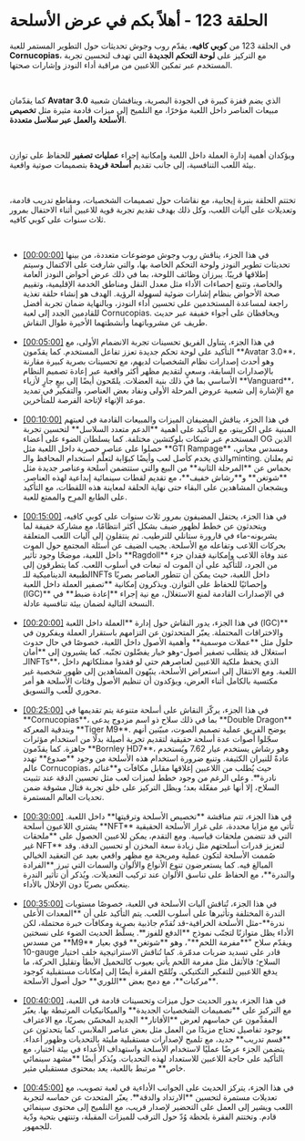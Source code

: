 # الحلقة 123 - أهلاً بكم في عرض الأسلحة

في الحلقة 123 من **كوبي كافيه**، يقدّم روب وجوش تحديثات حول التطوير المستمر للعبة **Cornucopias**، مع التركيز على **لوحة التحكم الجديدة** التي تهدف لتحسين تجربة المستخدم عبر تمكين اللاعبين من مراقبة أداء النودز وإشارات صحتها.

</br>

كما يقدّمان **Avatar 3.0** الذي يضم قفزة كبيرة في الجودة البصرية، ويناقشان شعبية مبيعات العناصر داخل اللعبة مؤخرًا، مع التلميح إلى ميزات قادمة مثيرة مثل **تخصيص الأسلحة** و**العمل عبر سلاسل متعددة**.

</br>

ويؤكدان أهمية إدارة العملة داخل اللعبة وإمكانية إجراء **عمليات تصفير** للحفاظ على توازن بيئة اللعب التنافسية، إلى جانب تقديم **أسلحة فريدة** بتصميمات صوتية واقعية.

</br>

تختتم الحلقة بنبرة إيجابية، مع نقاشات حول تصميمات الشخصيات، ومقاطع تدريب قادمة، وتعديلات على آليات اللعب، وكل ذلك بهدف تقديم تجربة قوية للاعبين أثناء الاحتفال بمرور ثلاث سنوات على كوبي كافيه.

</br>

<ul className="styled-list">
  <li>
    <a href="https://youtube.com/watch?v=A6BOHrXlOPE&t=0" class="text-orange-500">[00:00:00]</a>
    في هذا الجزء، يناقش روب وجوش موضوعات متعددة، من بينها تحديثات تطوير النودز ولوحة التحكم الخاصة بها، والتي شارفت على الاكتمال وسيتم إطلاقها قريبًا. يبرزان وظائف اللوحة، بما في ذلك عرض أحواض النودز العامة والخاصة، وتتبع إحصاءات الأداء مثل معدل النقل ومناطق الخدمة الإقليمية، وتقييم صحة الأحواض بنظام إشارات ضوئية لسهولة الرؤية. الهدف هو إنشاء حلقة تغذية راجعة لمساعدة المستخدمين على تحسين أداء النودز، وبالنهاية ضمان تجربة أفضل للقادمين الجدد إلى لعبة Cornucopias. ويحافظان على أجواء خفيفة عبر حديث طريف عن مشروباتهما وأنشطتهما الأخيرة طوال النقاش.
  </li>

</br>

  <li>
    <a href="https://youtube.com/watch?v=A6BOHrXlOPE&t=300" class="text-orange-500">[00:05:00]</a>
    في هذا الجزء، يتناول الفريق تحسينات تجربة الانضمام الأولى، مع التأكيد على لوحة تحكم جديدة تعزز تفاعل المستخدم. كما يقدّمون **Avatar 3.0**، وهو أحدث إصدارات نظام الشخصيات لديهم، مع تحسينات بصرية كبيرة مقارنة بالإصدارات السابقة، وسعيٍ لتقديم مظهر أكثر واقعية عبر إعادة تصميم النظام الأساسي بما في ذلك بنية العضلات. يلمّحون أيضًا إلى بيعٍ جارٍ لأزياء **Vanguard**، مع الإشارة إلى شعبية عروض المرحلة الأولى ونفاد بعض العناصر، والتفكير في تمديد موعد الإنهاء لإتاحة الفرصة للمتأخرين.
  </li>

</br>

  <li>
    <a href="https://youtube.com/watch?v=A6BOHrXlOPE&t=600" class="text-orange-500">[00:10:00]</a>
    في هذا الجزء، يناقش المضيفان الميزات والمبيعات القادمة في لعبتهم المبنية على الكريبتو، مع التأكيد على أهمية **الدعم متعدد السلاسل** لتحسين تجربة المستخدم عبر شبكات بلوكتشين مختلفة. كما يسلطان الضوء على أعضاء OG الذين حصلوا على عناصر حصرية داخل اللعبة مثل **GTI Rampage** ومسدس مجاني، والذي يخدم كأصل لعب وأيضًا كبوّابة لتعلّم استخدام المحافظ والـminting. ثم يعلنان بحماس عن **المرحلة الثانية** من البيع والتي ستتضمن أسلحة وعناصر جديدة مثل **شوتغن** و**رشاش خفيف**، مع تقديم لقطات سينمائية إبداعية لهذه العناصر. ويشجعان المشاهدين على البقاء حتى نهاية الحلقة لمعاينة هذه اللقطات، مع التأكيد على الطابع المرِح والممتع للعبة.
  </li>

</br>

  <li>
    <a href="https://youtube.com/watch?v=A6BOHrXlOPE&t=900" class="text-orange-500">[00:15:00]</a>
    في هذا الجزء، يحتفل المضيفون بمرور ثلاث سنوات على كوبي كافيه، ويتحدثون عن خطط لظهور ضيف بشكل أكثر انتظامًا، مع مشاركة خفيفة لما يشربونه-ماء في قارورة ستانلي للترطيب. ثم ينتقلون إلى آليات اللعب المتعلقة بحركات اللاعب وتفاعله مع الأسلحة. يجيب الضيف عن أسئلة المجتمع حول الموت داخل اللعبة، موضحًا وجود تأثير **Ragdoll** عند وفاة اللاعب وإمكانية فقدان جزء من الجرد، للتأكيد على أن الموت له تبعات في أسلوب اللعب. كما يتطرقون إلى الطبيعة الديناميكية للـNFTs داخل اللعبة، حيث يمكن أن تتطور العناصر بصريًا وإحصائيًا للحفاظ على التوازن. ويذكرون إمكانية **تصفير العملة داخل اللعبة (IGC)** في الإصدارات القادمة لمنع الاستغلال، مع نية إجراء **إعادة ضبط** في النسخة التالية لضمان بيئة تنافسية عادلة.
  </li>

</br>

  <li>
    <a href="https://youtube.com/watch?v=A6BOHrXlOPE&t=1200" class="text-orange-500">[00:20:00]</a>
    في هذا الجزء، يدور النقاش حول إدارة **العملة داخل اللعبة (IGC)** والاختراقات المحتملة. يعبّر المتحدثون عن التزامهم باستقرار العملة ويفكرون في حلول مثل **عملات موسمية** وأهمية الأصول داخل اللعبة، خصوصًا في حال حدوث استغلال قد يتطلب تصفير أصول-وهو خيار يفضّلون تجنّبه. كما يشيرون إلى **أمان الـNFTs**، الذي يحفظ ملكية اللاعبين لعناصرهم حتى لو فقدوا ممتلكاتهم داخل اللعبة. ومع الانتقال إلى استعراض الأسلحة، ينبّهون المشاهدين إلى ظهور شخصية غير مكتسية بالكامل أثناء العرض، ويؤكدون أن تنظيم الأصول وفئات الأسلحة هو أمر محوري للّعب والتسويق.
  </li>

</br>

  <li>
    <a href="https://youtube.com/watch?v=A6BOHrXlOPE&t=1500" class="text-orange-500">[00:25:00]</a>
    في هذا الجزء، يركّز النقاش على أسلحة متنوعة يتم تقديمها في **Cornucopias**، بما في ذلك سلاح ذو اسم مزدوج يدعى **Double Dragon** وبندقية المعركة **Tiger M9**. يوضح الفريق عملية تصميم الصوت، مبيّنين أنهم سجّلوا أصوات عدة أسلحة حقيقية لتقديم تجربة أصيلة بدلًا من استخدام مؤثرات جاهزة. كما يقدّمون **Bornley HD7**، وهو رشاش يستخدم عيار 7.62 ويُستخدم عادةً للنيران الكثيفة. وتنبع ضرورة استخدام هذه الأسلحة من وجود **صدوع** تهدد عالم Cornucopias، حيث يُطلب من اللاعبين إغلاقها مقابل مكافآت و**غنائم نادرة**. وعلى الرغم من وجود خطط لميزات لعب مثل تحسين الدقة عند تثبيت السلاح، إلا أنها غير مفعّلة بعد؛ ويظل التركيز على خلق تجربة قتال مشوقة ضمن تحديات العالم المستمرة.
  </li>

</br>

  <li>
    <a href="https://youtube.com/watch?v=A6BOHrXlOPE&t=1800" class="text-orange-500">[00:30:00]</a>
    في هذا الجزء، تتم مناقشة **تخصيص الأسلحة وترقيتها** داخل اللعبة. يشتري اللاعبون أسلحة **NFT** تأتي مع مزايا محددة، على غرار الأسلحة الحقيقية التي قد تتضمن ملحقات قياسية. ومع التقدم، يمكن للاعبين الحصول على **ملحقات غير NFT** لتعزيز قدرات أسلحتهم مثل زيادة سعة المخزن أو تحسين الدقة. وقد صُممت الأسلحة لتكون عملية ومريحة مع مظهر واقعي بعيد عن التعقيد الخيالي المبالغ فيه. كما يستعرضون تنوع الأنواع والألوان والسمات التي تبرز **الفرادة والندرة**، مع الحفاظ على تناسق الألوان عند تركيب التعديلات. ويُذكر أن تأثير الندرة ينعكس بصريًا دون الإخلال بالأداء.
  </li>

</br>

  <li>
    <a href="https://youtube.com/watch?v=A6BOHrXlOPE&t=2100" class="text-orange-500">[00:35:00]</a>
    في هذا الجزء، تُناقش آليات الأسلحة في اللعبة، خصوصًا مستويات الندرة المختلفة وتأثيرها على أسلوب اللعب. يتم التأكيد على أن **المعدات الأعلى ندرة**-مثل الأسلحة الخرافية-قد تُقدّم جاذبية بصرية ومكافآت خبرة محتملة، لكن الأداء يظل متوازنًا لتجنّب نموذج **الدفع للفوز**. يسلّط الحديث الضوء على نسختين من مسدس **M9** ويقدّم سلاح "**مفرمة اللحم**"، وهو **شوتغن** قوي بعيار 10-gauge قادر على تسديد ضربات مدمّرة. كما تُناقش الاستراتيجية خلف اختيار السلاح؛ فالأثقل مثل مفرمة اللحم يأتي بعيوب كالتحميل الأبطأ وتقليل الحركة، ما يدفع اللاعبين للتفكير التكتيكي. وتُلمّح الفقرة أيضًا إلى إمكانات مستقبلية كوجود **مركبات**، مع دمج بعض **اللوري** حول أصول الأسلحة.
  </li>

</br>

  <li>
    <a href="https://youtube.com/watch?v=A6BOHrXlOPE&t=2400" class="text-orange-500">[00:40:00]</a>
    في هذا الجزء، يدور الحديث حول ميزات وتحسينات قادمة في اللعبة، مع التركيز على **تصميمات الشخصيات الجديدة** والميكانيكيات المرتبطة بها. يعبّر المقدِّمون عن حماسهم لعرض **الأفاتار** الجديد المحسّن بصريًا، مع الاعتراف بوجود تفاصيل تحتاج مزيدًا من العمل مثل بعض عناصر الملابس. كما يتحدثون عن **قسم تدريب** جديد، مع تلميح لإصدارات مستقبلية مليئة بالتحديات وظهور أعداء. يتضمن الجزء عرضًا عمليًا لاستخدام الأسلحة واستهداف الأعداء في بيئة اختبار، مع التأكيد على حاجة اللاعبين للاستعداد لهذه التحديات. ويُذكر أيضًا **مشهد سينمائي خاص** مرتبط باللعبة، يعد بمحتوى مستقبلي مثير.
  </li>

</br>

  <li>
    <a href="https://youtube.com/watch?v=A6BOHrXlOPE&t=2700" class="text-orange-500">[00:45:00]</a>
    في هذا الجزء، يتركز الحديث على الجوانب الأداءية في لعبة تصويب، مع تعديلات مستمرة لتحسين **الارتداد والدقة**. يعبّر المتحدث عن حماسه لتجربة اللعب ويشير إلى العمل على التحضير لإصدار قريب، مع التلميح إلى محتوى سينمائي قادم. وتختتم الفقرة بلحظة وُدّ حول الترقب للميزات المقبلة، وتنتهي بتحية ودّية للجمهور.
  </li>
</ul>
